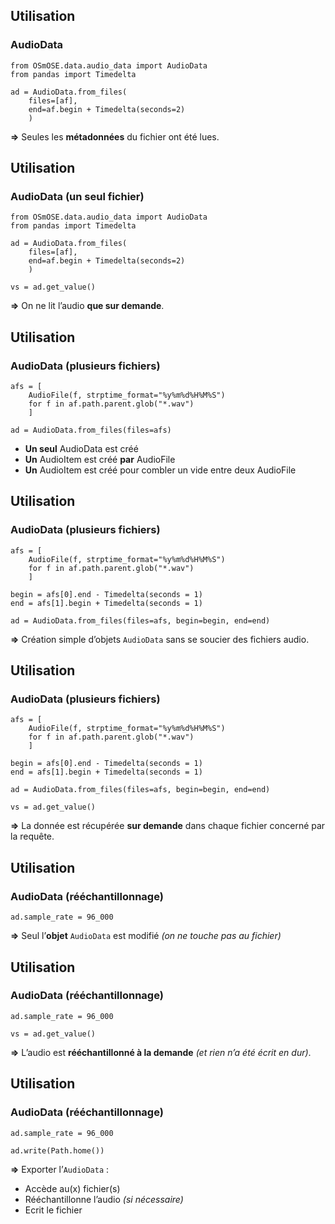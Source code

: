 ## Utilisation {auto-animate=true}

### AudioData

```.python
from OSmOSE.data.audio_data import AudioData
from pandas import Timedelta

ad = AudioData.from_files(
    files=[af],
    end=af.begin + Timedelta(seconds=2)
    )
```

::: {.fragment}
**=>** Seules les **métadonnées** du fichier ont été lues.
:::

## Utilisation {auto-animate=true}

### AudioData (un seul fichier)

```.python
from OSmOSE.data.audio_data import AudioData
from pandas import Timedelta

ad = AudioData.from_files(
    files=[af],
    end=af.begin + Timedelta(seconds=2)
    )

vs = ad.get_value()
```

**=>** On ne lit l'audio **que sur demande**.

## Utilisation {auto-animate=true}

### AudioData (plusieurs fichiers)

```.python
afs = [
    AudioFile(f, strptime_format="%y%m%d%H%M%S") 
    for f in af.path.parent.glob("*.wav")
    ]

ad = AudioData.from_files(files=afs)
```

- **Un seul** [AudioData]{.primary} est créé
- **Un** [AudioItem]{.primary} est créé **par** [AudioFile]{.secondary}
- **Un** [AudioItem]{.primary} est créé pour combler un vide entre deux [AudioFile]{.secondary}


## Utilisation {auto-animate=true}

### AudioData (plusieurs fichiers)

```.python
afs = [
    AudioFile(f, strptime_format="%y%m%d%H%M%S") 
    for f in af.path.parent.glob("*.wav")
    ]

begin = afs[0].end - Timedelta(seconds = 1)
end = afs[1].begin + Timedelta(seconds = 1)

ad = AudioData.from_files(files=afs, begin=begin, end=end)
```

::: {.fragment}

**=>** Création simple d'objets `AudioData` sans se soucier des [fichiers audio]{.primary}.

:::

## Utilisation {auto-animate=true}

### AudioData (plusieurs fichiers)

```.python
afs = [
    AudioFile(f, strptime_format="%y%m%d%H%M%S") 
    for f in af.path.parent.glob("*.wav")
    ]

begin = afs[0].end - Timedelta(seconds = 1)
end = afs[1].begin + Timedelta(seconds = 1)

ad = AudioData.from_files(files=afs, begin=begin, end=end)

vs = ad.get_value()
```

**=>** La donnée est récupérée **sur demande** dans chaque fichier concerné par la requête.


## Utilisation {auto-animate=true}

### AudioData (rééchantillonnage)

```.python
ad.sample_rate = 96_000
```

::: {.fragment}

**=>** Seul l'**objet** `AudioData` est modifié *(on ne touche pas au fichier)*

:::

## Utilisation {auto-animate=true}

### AudioData (rééchantillonnage)

```.python
ad.sample_rate = 96_000

vs = ad.get_value()
```

**=>** L'audio est **rééchantillonné à la demande** *(et rien n'a été écrit en dur)*.

## Utilisation {auto-animate=true}

### AudioData (rééchantillonnage)

```.python
ad.sample_rate = 96_000

ad.write(Path.home())
```

**=>** Exporter l'`AudioData` :

- Accède au(x) fichier(s)
- Rééchantillonne l'audio *(si nécessaire)*
- Ecrit le fichier